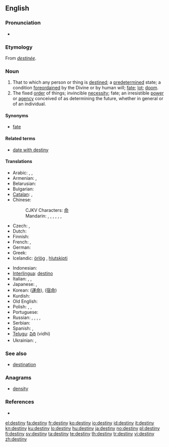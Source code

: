 {{wikipedia|destiny (disambiguation)}}
==English==
{{wikipedia}}

===Pronunciation===
* {{audio|en-us-destiny.ogg|Audio (US)}}

===Etymology===
From {{etyl|fro}} ''[[destinée]]''.

===Noun===
{{en-noun|destinies}}

# That to which any person or thing is [[destined]]; a [[predetermined]] state; a condition [[foreordained]] by the Divine or by human will; [[fate]]; [[lot]]; [[doom]].
# The fixed [[order]] of things; invincible [[necessity]]; fate; an irresistible [[power]] or [[agency]] conceived of as determining the future, whether in general or of an individual.

====Synonyms====
* [[fate]]

====Related terms====
* [[date with destiny]]

====Translations====
{{trans-top|predetermined condition; fate; fixed order of things}}
* Arabic: {{t|ar|قسمة|f|tr=qísma|sc=Arab}},  {{t|ar|مصير|m|tr=maSiir|sc=Arab}},  {{t|ar|قدر|m|tr=qádar|sc=Arab}}
* Armenian: {{t|hy|ճակատագիր|tr=č̣akatagir|sc=Armn|xs=Armenian}},  {{t+|hy|բախտ|tr=baxt|sc=Armn|xs=Armenian}}
* Belarusian: {{t|be|лёс|m|tr=ljos|sc=Cyrl}}
* Bulgarian: {{t|bg|съдба|f|tr=sǎdba|sc=Cyrl}}
* [[Catalan]]: {{t|ca|destí|m}}, {{t|ca|planeta|f}}
* Chinese:
*: CJKV Characters: [[命]]
*: Mandarin: {{t|zh|命運|sc=Hani}},  {{t|zh|命运|tr=mìngyùn|sc=Hani}},  {{t|zh|氣數|sc=Hani}},  {{t|zh|气数|tr=qìshu|sc=Hani}},  {{t|zh|宿命|tr=sùmìng|sc=Hani}}, {{t|zh|運命|sc=Hani}},  {{t|zh|运命|tr=yùnmìng|sc=Hani}}
* Czech: {{t-|cs|osud|m}}, {{t|cs|úděl|m}}
* Dutch: {{t+|nl|lot|n}}
* Finnish: {{t+|fi|kohtalo}}
* French: {{t+|fr|destinée|m}}, {{t|fr|destin|m}}
* German: {{t+|de|Schicksal|n}}
* Greek: {{t+|el|πεπρωμένο|n|sc=Grek}}
* Icelandic: [[örlög]] {{n|p}}, [[hlutskipti]] {{n}}
{{trans-mid}}
* Indonesian: {{t+|id|takdir|xs=Indonesian}}
* [[Interlingua]]: [[destino]]
* Italian: {{t-|it|destino|m}}, {{t-|it|fato|m}}, {{t+|it|fortuna|f}}
* Japanese: {{t|ja|運命|tr=うんめい, unmei|sc=Jpan}},  {{t|ja|宿命|tr=しゅくめい, shukumei|sc=Jpan}}
* Korean: {{t|ko|운명|tr=unmyeong|sc=Kore}} ([[運命]]), {{t|ko|숙명|tr=sugmyeong|sc=Kore}} ([[宿命]])
* Kurdish: {{ku-Arab|[[چاره‌نووس]]}}
* Old English: {{t-|ang|wyrd|xs=Old English}}
* Polish: {{t|pl|los|m}},  {{t|pl|dola|f}},  {{t|pl|przeznaczenie|n}}
* Portuguese: {{t+|pt|destino|m}}
* Russian: {{t+|ru|судьба|f|tr=sud'bá|sc=Cyrl}}, {{t+|ru|доля|f|tr=dólja|sc=Cyrl}}, {{t|ru|участь|f|tr=účast'|sc=Cyrl}}, {{t+|ru|рок|m|tr=rok|sc=Cyrl}}, {{t|ru|удел|m|tr=udél|sc=Cyrl}}
* Serbian: {{t-|sr|sudbina|f}}
* Spanish: {{t-|es|destino|m}}, {{t+|es|azar|m}}
* [[Telugu]]: [[విధి]] (vidhi)
* Ukrainian: {{t|uk|доля|f|tr=dólja|sc=Cyrl}}, {{t|uk|льос|m|tr=l'os|sc=Cyrl}}
{{trans-bottom}}

===See also===
* [[destination]]

===Anagrams===
* [[density]]

===References===
* {{R:1913}}

[[el:destiny]]
[[fa:destiny]]
[[fr:destiny]]
[[ko:destiny]]
[[io:destiny]]
[[id:destiny]]
[[it:destiny]]
[[kn:destiny]]
[[ku:destiny]]
[[lo:destiny]]
[[hu:destiny]]
[[ja:destiny]]
[[no:destiny]]
[[pl:destiny]]
[[fi:destiny]]
[[sv:destiny]]
[[ta:destiny]]
[[te:destiny]]
[[th:destiny]]
[[tr:destiny]]
[[vi:destiny]]
[[zh:destiny]]